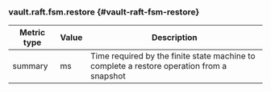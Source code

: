 ### vault.raft.fsm.restore {#vault-raft-fsm-restore}

Metric type | Value | Description
----------- | ----- | -----------
summary     | ms    | Time required by the finite state machine to complete a restore operation from a snapshot
